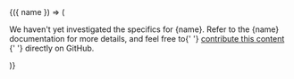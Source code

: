 <DocConfig>
  {({ name }) => (
    <p>
      We haven't yet investigated the specifics for {name}.
      Refer to the {name} documentation for more details, and feel free to{' '}
      <a href="https://github.com/smallstep/practicalzt">
        contribute this content
      </a>{' '}
      directly on GitHub.
    </p>
  )}
</DocConfig>
